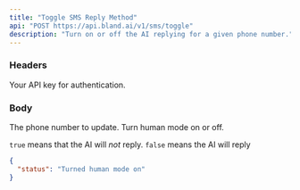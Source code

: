 ```yaml
---
title: "Toggle SMS Reply Method"
api: "POST https://api.bland.ai/v1/sms/toggle"
description: "Turn on or off the AI replying for a given phone number."
---
```


### Headers

<ParamField header="authorization" type="string" required>
  Your API key for authentication.
</ParamField>

### Body

<ParamField body="phone_number" type="string">
The phone number to update.
</ParamField>

<ParamField body="on" type="boolean">
Turn human mode on or off. 

`true` means that the AI will *not* reply. 
`false` means the AI will reply
</ParamField>

<ResponseExample>

```json Response
{
  "status": "Turned human mode on"
}
```

</ResponseExample>









